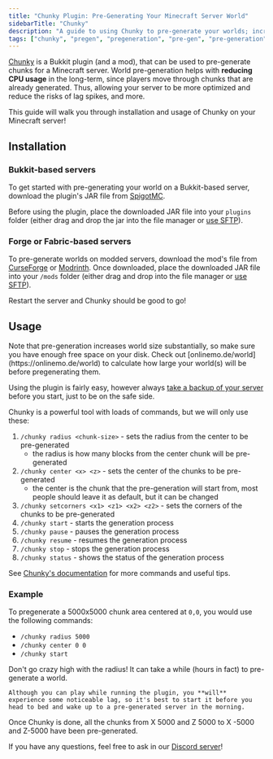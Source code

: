 ```yaml
---
title: "Chunky Plugin: Pre-Generating Your Minecraft Server World"
sidebarTitle: "Chunky"
description: "A guide to using Chunky to pre-generate your worlds; increase performance and reduce server lag."
tags: ["chunky", "pregen", "pregeneration", "pre-gen", "pre-generation", "performance", "lag", "minecraft", "minecraft server", "optimize server", "plugin", "mod"]
---
```


[Chunky](https://github.com/pop4959/Chunky) is a Bukkit plugin (and a mod), that
can be used to pre-generate chunks for a Minecraft server. World
pre-generation helps with **reducing CPU usage** in the long-term, since players
move through chunks that are already generated. Thus, allowing your server to be more optimized and reduce the risks of lag spikes, and more.

This guide will walk you through installation and usage of Chunky on your Minecraft server!

## Installation

### Bukkit-based servers

To get started with pre-generating your world on a Bukkit-based server, download the plugin's JAR file from [SpigotMC](https://www.spigotmc.org/resources/chunky.81534/).

Before using the plugin, place the downloaded JAR file into your `plugins` folder (either drag and drop the jar into the file manager or [use SFTP](../../lime/importing-files)).

### Forge or Fabric-based servers

To pre-generate worlds on modded servers, download the mod's file from [CurseForge](https://www.curseforge.com/minecraft/mc-mods/chunky-pregenerator-forge) or [Modrinth](https://modrinth.com/mod/chunky). Once downloaded, place the downloaded JAR file into your `/mods` folder (either drag and drop into the file manager or [use SFTP](../../lime/importing-files)).

Restart the server and Chunky should be good to go!

## Usage

<Warning>
    Note that pre-generation increases world size substantially, so make sure you have enough free space on your disk. Check out [onlinemo.de/world](https://onlinemo.de/world) to calculate how large your world(s) will be before pregenerating them.
</Warning>

Using the plugin is fairly easy, however always [take a backup of your server](../../lime/backups) before you start, just to be on the safe side.

Chunky is a powerful tool with loads of commands, but we will only use these:

1. `/chunky radius <chunk-size>` - sets the radius from the center to be pre-generated
    - the radius is how many blocks from the center chunk will be pre-generated
2. `/chunky center <x> <z>` - sets the center of the chunks to be pre-generated
    - the center is the chunk that the pre-generation will start from, most people should leave it as default, but it can be changed
3. `/chunky setcorners <x1> <z1> <x2> <z2>` - sets the corners of the chunks to be pre-generated
4. `/chunky start` - starts the generation process
5. `/chunky pause` - pauses the generation process
6. `/chunky resume` - resumes the generation process
7. `/chunky stop` - stops the generation process
8. `/chunky status` - shows the status of the generation process

See [Chunky's documentation](https://github.com/pop4959/Chunky/wiki) for more commands and useful tips.

### Example

To pregenerate a 5000x5000 chunk area centered at `0,0`, you would use the following commands:

- `/chunky radius 5000`
- `/chunky center 0 0`
- `/chunky start`

<Warning>
    Don't go crazy high with the radius! It can take a while (hours in fact) to pre-generate a world.

    Although you can play while running the plugin, you **will** experience some noticeable lag, so it's best to start it before you head to bed and wake up to a pre-generated server in the morning.
</Warning>

Once Chunky is done, all the chunks from X 5000 and Z 5000 to X -5000 and Z-5000 have been pre-generated.

If you have any questions, feel free to ask in our [Discord server](https://berrybyte.net/discord)!